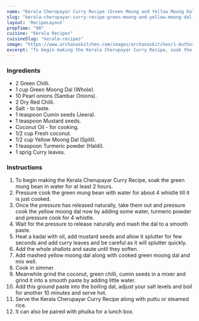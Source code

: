 ---
name: "Kerala Cherupayar Curry Recipe (Green Moong and Yellow Moong Dal Recipe)"
slug: "kerala-cherupayar-curry-recipe-green-moong-and-yellow-moong-dal-recipe"
layout: 'RecipeLayout'
prepTime: "90"
cuisine: "Kerala Recipes"
cuisineSlug: "kerala-recipes"
image: "https://www.archanaskitchen.com/images/archanaskitchen/1-Author/sibyl_sunitha/Kerala_Cherupayar_Curry_Recipe_Green_Moong_and_Yellow_Moong_Dal_Recipe.jpg"
excerpt: "To begin making the Kerala Cherupayar Curry Recipe, soak the green mung bean in water for at least 2 hours"
---

### Ingredients

- 2 Green Chilli.
- 1 cup Green Moong Dal (Whole).
- 10 Pearl onions (Sambar Onions).
- 2 Dry Red Chilli.
- Salt - to taste.
- 1 teaspoon Cumin seeds (Jeera).
- 1 teaspoon Mustard seeds.
- Coconut Oil - for cooking.
- 1/2 cup Fresh coconut.
- 1/2 cup Yellow Moong Dal (Split).
- 1 teaspoon Turmeric powder (Haldi).
- 1 sprig Curry leaves.

### Instructions

1. To begin making the Kerala Cherupayar Curry Recipe, soak the green mung bean in water for at least 2 hours.
1. Pressure cook the green mung bean with water for about 4 whistle till it is just cooked.
1. Once the pressure has released naturally, take them out and pressure cook the yellow moong dal now by adding some water, turmeric powder and pressure cook for 4 whistle.
1. Wait for the pressure to release naturally and mash the dal to a smooth paste.
1. Heat a kadai with oil, add mustard seeds and allow it splutter for few seconds and add curry leaves and be careful as it will splutter quickly.
1. Add the whole shallots and saute until they soften.
1. Add mashed yellow moong dal along with cooked green moong dal and mix well.
1. Cook in simmer.
1. Meanwhile grind the coconut, green chilli, cumin seeds in a mixer and grind it into a smooth paste by adding little water.
1. Add this ground paste into the boiling dal, adjust your salt levels and boil for another 10 minutes and serve hot.
1. Serve the Kerala Cherupayar Curry Recipe along with puttu or steamed rice.
1. It can also be paired with phulka for a lunch box.
